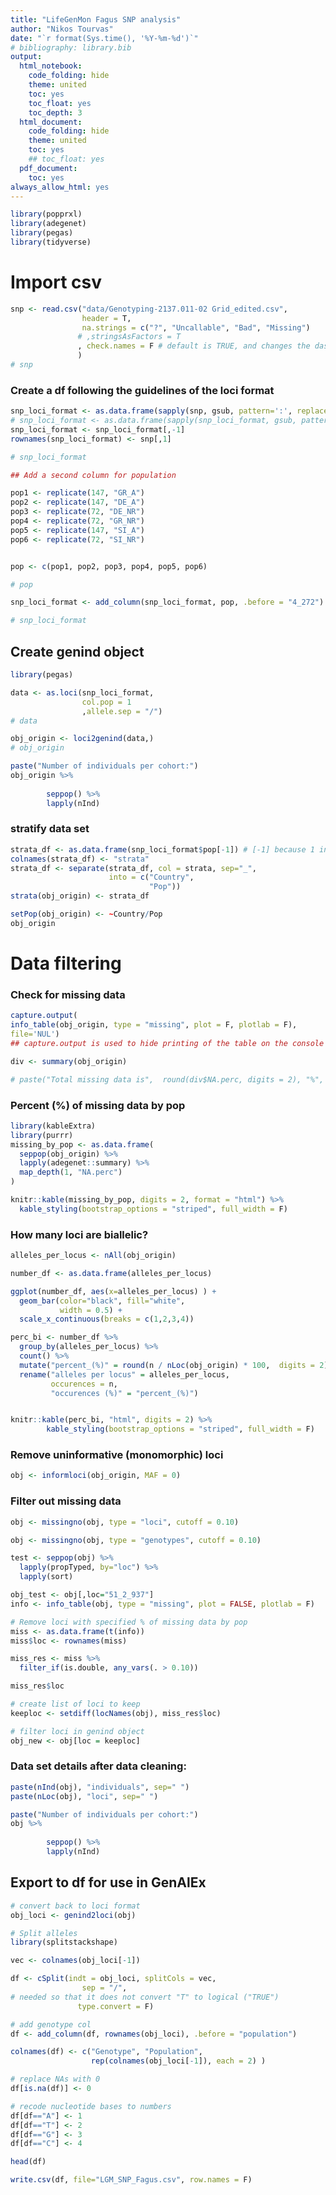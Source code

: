 ```yaml
---
title: "LifeGenMon Fagus SNP analysis"
author: "Nikos Tourvas"
date: "`r format(Sys.time(), '%Y-%m-%d')`"
# bibliography: library.bib
output:
  html_notebook:
    code_folding: hide
    theme: united
    toc: yes
    toc_float: yes
    toc_depth: 3
  html_document:
    code_folding: hide
    theme: united
    toc: yes
    ## toc_float: yes
  pdf_document:
    toc: yes
always_allow_html: yes
---
```


```r
library(popprxl)
library(adegenet)
library(pegas)
library(tidyverse)
```


# Import csv
```r
snp <- read.csv("data/Genotyping-2137.011-02 Grid_edited.csv", 
                header = T,
                na.strings = c("?", "Uncallable", "Bad", "Missing")
               # ,stringsAsFactors = T
               , check.names = F # default is TRUE, and changes the dashes to dots - which created problems
               )
# snp
```

### Create a df following the guidelines of the loci format
```r
snp_loci_format <- as.data.frame(sapply(snp, gsub, pattern=':', replacement='/') )
# snp_loci_format <- as.data.frame(sapply(snp_loci_format, gsub, pattern=".", replacement="_"))
snp_loci_format <- snp_loci_format[,-1]
rownames(snp_loci_format) <- snp[,1]

# snp_loci_format
```

```r
## Add a second column for population

pop1 <- replicate(147, "GR_A")
pop2 <- replicate(147, "DE_A")
pop3 <- replicate(72, "DE_NR")
pop4 <- replicate(72, "GR_NR")
pop5 <- replicate(147, "SI_A")
pop6 <- replicate(72, "SI_NR")


pop <- c(pop1, pop2, pop3, pop4, pop5, pop6)

# pop

snp_loci_format <- add_column(snp_loci_format, pop, .before = "4_272")

# snp_loci_format
```

## Create genind object
```r
library(pegas)

data <- as.loci(snp_loci_format, 
                col.pop = 1
                ,allele.sep = "/")
# data

obj_origin <- loci2genind(data,)
# obj_origin

paste("Number of individuals per cohort:")
obj_origin %>% 
  
        seppop() %>% 
        lapply(nInd)
```

### stratify data set
```r
strata_df <- as.data.frame(snp_loci_format$pop[-1]) # [-1] because 1 ind was removed from DE_A
colnames(strata_df) <- "strata"
strata_df <- separate(strata_df, col = strata, sep="_", 
                      into = c("Country", 
                               "Pop"))
strata(obj_origin) <- strata_df

setPop(obj_origin) <- ~Country/Pop
obj_origin
```

# Data filtering

### Check for missing data
```r
capture.output(
info_table(obj_origin, type = "missing", plot = F, plotlab = F),
file='NUL') 
## capture.output is used to hide printing of the table on the console

div <- summary(obj_origin)

# paste("Total missing data is",  round(div$NA.perc, digits = 2), "%", sep = " ")
```

### Percent (%) of missing data by pop
```r
library(kableExtra)
library(purrr)
missing_by_pop <- as.data.frame(
  seppop(obj_origin) %>% 
  lapply(adegenet::summary) %>% 
  map_depth(1, "NA.perc")
)

knitr::kable(missing_by_pop, digits = 2, format = "html") %>% 
  kable_styling(bootstrap_options = "striped", full_width = F)
```

### How many loci are biallelic?
```r
alleles_per_locus <- nAll(obj_origin)

number_df <- as.data.frame(alleles_per_locus)

ggplot(number_df, aes(x=alleles_per_locus) ) +
  geom_bar(color="black", fill="white",
           width = 0.5) +
  scale_x_continuous(breaks = c(1,2,3,4))

perc_bi <- number_df %>% 
  group_by(alleles_per_locus) %>% 
  count() %>% 
  mutate("percent_(%)" = round(n / nLoc(obj_origin) * 100,  digits = 2))%>% 
  rename("alleles per locus" = alleles_per_locus,
         occurences = n,
         "occurences (%)" = "percent_(%)")


knitr::kable(perc_bi, "html", digits = 2) %>% 
        kable_styling(bootstrap_options = "striped", full_width = F)
```

### Remove uninformative (monomorphic) loci
```r
obj <- informloci(obj_origin, MAF = 0)
```

### Filter out missing data
```r
obj <- missingno(obj, type = "loci", cutoff = 0.10)

obj <- missingno(obj, type = "genotypes", cutoff = 0.10)

test <- seppop(obj) %>% 
  lapply(propTyped, by="loc") %>% 
  lapply(sort)

obj_test <- obj[,loc="51_2_937"]
info <- info_table(obj, type = "missing", plot = FALSE, plotlab = F)
```

```r
# Remove loci with specified % of missing data by pop
miss <- as.data.frame(t(info))
miss$loc <- rownames(miss)

miss_res <- miss %>%
  filter_if(is.double, any_vars(. > 0.10))

miss_res$loc

# create list of loci to keep
keeploc <- setdiff(locNames(obj), miss_res$loc)

# filter loci in genind object
obj_new <- obj[loc = keeploc]
```

### Data set details after data cleaning:
```r
paste(nInd(obj), "individuals", sep=" ")
paste(nLoc(obj), "loci", sep=" ")

paste("Number of individuals per cohort:")
obj %>% 
  
        seppop() %>% 
        lapply(nInd)
```

## Export to df for use in GenAlEx
```r
# convert back to loci format
obj_loci <- genind2loci(obj)

# Split alleles 
library(splitstackshape)

vec <- colnames(obj_loci[-1])

df <- cSplit(indt = obj_loci, splitCols = vec,
                sep = "/", 
# needed so that it does not convert "T" to logical ("TRUE")
               type.convert = F) 

# add genotype col
df <- add_column(df, rownames(obj_loci), .before = "population")

colnames(df) <- c("Genotype", "Population", 
                  rep(colnames(obj_loci[-1]), each = 2) )

# replace NAs with 0
df[is.na(df)] <- 0

# recode nucleotide bases to numbers
df[df=="A"] <- 1
df[df=="T"] <- 2
df[df=="G"] <- 3
df[df=="C"] <- 4

head(df)

write.csv(df, file="LGM_SNP_Fagus.csv", row.names = F)
```
